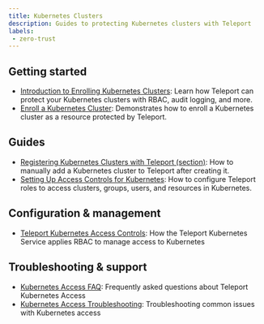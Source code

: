 ```yaml
---
title: Kubernetes Clusters
description: Guides to protecting Kubernetes clusters with Teleport
labels:
 - zero-trust
---
```


## Getting started

- [Introduction to Enrolling Kubernetes Clusters](./introduction.mdx): Learn how Teleport can protect your Kubernetes clusters with RBAC, audit logging, and more.
- [Enroll a Kubernetes Cluster](./getting-started.mdx): Demonstrates how to enroll a Kubernetes cluster as a resource protected by Teleport.

## Guides

- [Registering Kubernetes Clusters with Teleport (section)](./register-clusters/): How to manually add a Kubernetes cluster to Teleport after creating it.
- [Setting Up Access Controls for Kubernetes](./manage-access.mdx): How to configure Teleport roles to access clusters, groups, users, and resources in Kubernetes.

## Configuration & management

- [Teleport Kubernetes Access Controls](./controls.mdx): How the Teleport Kubernetes Service applies RBAC to manage access to Kubernetes

## Troubleshooting & support

- [Kubernetes Access FAQ](./faq.mdx): Frequently asked questions about Teleport Kubernetes Access
- [Kubernetes Access Troubleshooting](./troubleshooting.mdx): Troubleshooting common issues with Kubernetes access
